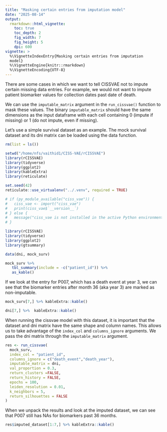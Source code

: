 ```yaml
---
title: "Masking certain entries from imputation model"
date: "2025-08-14"
output: 
  rmarkdown::html_vignette:
    toc: true
    toc_depth: 2
    fig_width: 7
    fig_height: 5
    dpi: 600
vignette: >
  %\VignetteIndexEntry{Masking certain entries from imputation
  model}
  %\VignetteEngine{knitr::rmarkdown}
  %\VignetteEncoding{UTF-8}
---
```


There are some cases in which we want to tell CISSVAE not to impute certain missing data entries. For example, we would not want to impute patient biomarker values for collection dates past date of death.

We can use the `imputable_matrix` argument in the `run_cissvae()` function to mask these values. The binary `imputable_matrix` should have the same dimensions as the input dataframe with each cell containing 0 (impute if missing) or 1 (do not impute, even if missing). 

Let's use a simple survival dataset as an example. The mock survival dataset and its dni matrix can be loaded using the data function. 


```r
rm(list = ls())

setwd("/home/nfs/vaithid1/CISS-VAE/rCISSVAE")
library(rCISSVAE)
library(tidyverse)
library(ggplot2)
library(kableExtra)
library(reticulate)

set.seed(42)
reticulate::use_virtualenv("../.venv", required = TRUE)

# if (py_module_available("ciss_vae")) {
#   ciss_vae <- import("ciss_vae")
#   print(ciss_vae$`__version__`)
# } else {
#   message("ciss_vae is not installed in the active Python environment.")
# }
```

```r
library(rCISSVAE)
library(tidyverse)
library(ggplot2)
library(gtsummary)

data(dni, mock_surv)

mock_surv %>% 
   tbl_summary(include = -c("patient_id")) %>%
   as_kable()
```


If we look at the entry for P007, which has a death event at year 3, we can see that the biomarker entries after month 36 (aka year 3) are marked as non-imputable. 

```r
mock_surv[7,] %>% kableExtra::kable()

dni[7,] %>%  kableExtra::kable()
```

When running the cissvae model with this dataset, it is important that the dataset and dni matrix have the same shape and column names. This allows us to take advantage of the `index_col` and `columns_ignore` arguments. We pass the dni matrix through the `imputable_matrix` argument. 

```r
res <- run_cissvae(
  mock_surv,
  index_col = "patient_id",
  columns_ignore = c("death_event","death_year"),
  imputable_matrix = dni,   
  val_proportion = 0.3,
  return_clusters =FALSE,
  return_history = FALSE,
  epochs = 100,
  leiden_resolution = 0.01,
  k_neighbors = 5,
  return_silhouettes = FALSE
)

```

When we unpack the results and look at the imputed dataset, we can see that P007 still has NAs for biomarkers past 36 months. 

```r

res$imputed_dataset[1:7,] %>% kableExtra::kable()

```